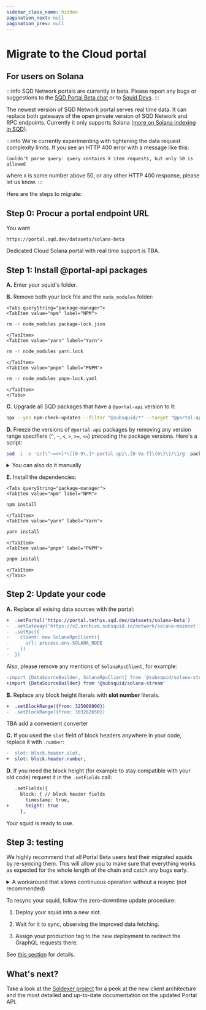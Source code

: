 ```yaml
---
sidebar_class_name: hidden
pagination_next: null
pagination_prev: null
---
```



# Migrate to the Cloud portal

## For users on Solana

:::info
SQD Network portals are currently in beta. Please report any bugs or suggestions to the [SQD Portal Beta chat](https://t.me/+JHrJZPz34kRjYmFk) or to [Squid Devs](https://t.me/HydraDevs).
:::

The newest version of SQD Network portal serves real time data. It can replace both gateways of the open private version of SQD Network and RPC endpoints. Currently it only supports Solana ([more on Solana indexing in SQD](/solana-indexing)).

:::info
We're currently experimenting with tightening the data request complexity limits. If you see an HTTP 400 error with a message like this:
```
Couldn't parse query: query contains X item requests, but only 50 is allowed
```
where `X` is some number above 50, or any other HTTP 400 response, please let us know.
:::

Here are the steps to migrate:

## Step 0: Procur a portal endpoint URL

You want
```
https://portal.sqd.dev/datasets/solana-beta
```
Dedicated Cloud Solana portal with real time support is TBA.

## Step 1: Install @portal-api packages

**A.** Enter your squid's folder.

**B.** Remove both your lock file and the `node_modules` folder:

```mdx-code-block
<Tabs queryString="package-manager">
<TabItem value="npm" label="NPM">
```
```bash
rm -r node_modules package-lock.json
```
```mdx-code-block
</TabItem>
<TabItem value="yarn" label="Yarn">
```
```bash
rm -r node_modules yarn.lock
```
```mdx-code-block
</TabItem>
<TabItem value="pnpm" label="PNPM">
```
```bash
rm -r node_modules pnpm-lock.yaml
```
```mdx-code-block
</TabItem>
</Tabs>
```

**C.** Upgrade all SQD packages that have a `@portal-api` version to it:
```bash
npx --yes npm-check-updates --filter "@subsquid/*" --target "@portal-api" --upgrade
```

**D.** Freeze the versions of `@portal-api` packages by removing any version range specifiers (`^`, `~`, `<`, `>`, `>=`, `<=`) preceding the package versions. Here's a script:
```bash
sed -i -e 's/[\^~=<>]*\([0-9\.]*-portal-api\.[0-9a-f]\{6\}\)/\1/g' package.json
```

<details>
<summary>You can also do it manually</summary>

Here's an example edit:
```diff
   "dependencies": {
-    "@subsquid/batch-processor": "^1.0.0-portal-api.18ef40",
+    "@subsquid/batch-processor": "1.0.0-portal-api.18ef40",
     "@subsquid/borsh": "^0.2.0",
-    "@subsquid/solana-objects": ">=0.0.3-portal-api.18ef40",
-    "@subsquid/solana-stream": "<1.0.0-portal-api.18ef40",
+    "@subsquid/solana-objects": "0.0.3-portal-api.18ef40",
+    "@subsquid/solana-stream": "1.0.0-portal-api.18ef40",
     "@subsquid/typeorm-migration": "^1.3.0",
-    "@subsquid/typeorm-store": "~1.6.0-portal-api.18ef40",
+    "@subsquid/typeorm-store": "1.6.0-portal-api.18ef40",
     "dotenv": "^16.4.7",
     "pg": "^8.13.1",
     "typeorm": "^0.3.20"
   },
   "devDependencies": {
-    "@subsquid/solana-typegen": "^0.4.1-portal-api.18ef40",
+    "@subsquid/solana-typegen": "0.4.1-portal-api.18ef40",
     "@types/node": "^22.13.1",
     "typescript": "~5.7.3"
   }
```

</details>

**E.** Install the dependencies:

```mdx-code-block
<Tabs queryString="package-manager">
<TabItem value="npm" label="NPM">
```
```bash
npm install
```
```mdx-code-block
</TabItem>
<TabItem value="yarn" label="Yarn">
```
```bash
yarn install
```
```mdx-code-block
</TabItem>
<TabItem value="pnpm" label="PNPM">
```
```bash
pnpm install
```
```mdx-code-block
</TabItem>
</Tabs>
```

## Step 2: Update your code

**A.** Replace all exising data sources with the portal:

```diff
+  .setPortal('https://portal.tethys.sqd.dev/datasets/solana-beta')
-  .setGateway('https://v2.archive.subsquid.io/network/solana-mainnet')
-  .setRpc({
-    client: new SolanaRpcClient({
-      url: process.env.SOLANA_NODE
-    })
-  })
```
Also, please remove any mentions of `SolanaRpcClient`, for example:
```diff
-import {DataSourceBuilder, SolanaRpcClient} from '@subsquid/solana-stream'
+import {DataSourceBuilder} from '@subsquid/solana-stream'
```

**B.** Replace any block height literals with **slot number** literals.

```diff
+  .setBlockRange({from: 325000000})
-  .setBlockRange({from: 303262650})
```
TBA add a convenient converter

**C.** If you used the `slot` field of block headers anywhere in your code, replace it with `.number`:

```diff
-  slot: block.header.slot,
+  slot: block.header.number,
```

**D.** If you need the block height (for example to stay compatible with your old code) request it in the `.setFields` call:

```diff
   .setFields({
     block: { // block header fields
       timestamp: true,
+      height: true
     },
```

Your squid is ready to use.

## Step 3: testing

We highly recommend that all Portal Beta users test their migrated squids by re-syncing them. This will allow you to make sure that everything works as expected for the whole length of the chain and catch any bugs early.

<details>
<summary>A workaround that allows continuous operation without a resync (not recommended)</summary>

Assuming your squid is version-controlled and has one processor:

1. Commit your updated squid code.

2. Stop your Cloud squid deployment.

   1. Reset your repo to the state before the updates.

   2. Add the `to` field to the argument of the [`.setBlockRange`](/solana-indexing/sdk/solana-batch/general/#set-block-range) `DataSourceBuilder` call (likely in `./src/main.ts`). Set it to the current slot number.

   3. [Update your deployment](/squid-cli/deploy)

   4. Take a look at your squid's logs. It should be repeatedly terminating (due to having nothing to do) and restarting.

3. Connect to the squid's database and update the `height` field of the [status schema](/sdk/faq/#how-do-squids-keep-track-of-their-sync-progress) to contain **slot** instead of the block height of the block mentioned there.

4. Verify that the `height` field updated successfully by re-reading the status schema.

5. Reset your codebase to its updated version and redeploy your squid again.

</details>

To resync your squid, follow the zero-downtime update procedure:

1. Deploy your squid into a new slot.

2. Wait for it to sync, observing the improved data fetching.

3. Assign your production tag to the new deployment to redirect the GraphQL requests there.

See [this section](/cloud/resources/slots-and-tags/#zero-downtime-updates) for details.

## What's next?

Take a look at the [Soldexer project](https://soldexer.ai) for a peek at the new client architecture and the most detailed and up-to-date documentation on the updated Portal API.
